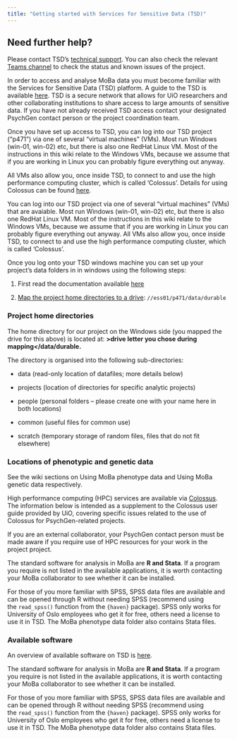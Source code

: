 ```yaml
---
title: "Getting started with Services for Sensitive Data (TSD)"
---
```


::: callout-important
## Need further help?

Please contact TSD's [technical support](https://www.uio.no/english/services/it/research/sensitive-data/contact/). You can also check the relevant [Teams channel](https://teams.microsoft.com/l/channel/19%3Aafcd527bae1f40f389046cb05addb401%40thread.tacv2/TSD%20issues?groupId=ef823ab8-2aa6-4001-83c0-f35ae8b2bfbc&tenantId=54475f80-1baa-4ea9-9185-c0de5cc603fe) to check the status and known issues of the project.
:::

In order to access and analyse MoBa data you must become familiar with the Services for Sensitive Data (TSD) platform. A guide to the TSD is available [here](https://www.uio.no/english/services/it/research/sensitive-data/help/). TSD is a secure network that allows for UiO researchers and other collaborating institutions to share access to large amounts of sensitive data. If you have not already received TSD access contact your designated PsychGen contact person or the project coordination team.

Once you have set up access to TSD, you can log into our TSD project ("p471") via one of several "virtual machines" (VMs). Most run Windows (win-01, win-02) etc, but there is also one RedHat Linux VM. Most of the instructions in this wiki relate to the Windows VMs, because we assume that if you are working in Linux you can probably figure everything out anyway.

All VMs also allow you, once inside TSD, to connect to and use the high performance computing cluster, which is called ‘Colossus’. Details for using Colossus can be found [here](/docs/psychgen_wiki/using_hpc.qmd).

You can log into our TSD project via one of several "virtual machines" (VMs) that are avaiable. Most run Windows (win-01, win-02) etc, but there is also one RedHat Linux VM. Most of the instructions in this wiki relate to the Windows VMs, because we assume that if you are working in Linux you can probably figure everything out anyway. All VMs also allow you, once inside TSD, to connect to and use the high performance computing cluster, which is called ‘Colossus’.

Once you log onto your TSD windows machine you can set up your project’s data folders in in windows using the following steps:

1.  First read the documentation available [here](https://www.uio.no/english/services/it/research/sensitive-data/use-tsd/directories-files/shortcuts/index.html)

2.  [Map the project home directories to a drive](https://www.uio.no/english/services/it/research/sensitive-data/help/windows-shortcuts.html): `//ess01/p471/data/durable`

### **Project home directories**

The home directory for our project on the Windows side (you mapped the drive for this above) is located at: **\>drive letter you chose during mapping\</data/durable.**

The directory is organised into the following sub-directories:

-   data (read-only location of datafiles; more details below)

-   projects (location of directories for specific analytic projects)

-   people (personal folders – please create one with your name here in both locations)

-   common (useful files for common use)

-   scratch (temporary storage of random files, files that do not fit elsewhere)

### **Locations of phenotypic and genetic data**

See the wiki sections on Using MoBa phenotype data and Using MoBa genetic data respectively.

High performance computing (HPC) services are available via [Colossus](https://www.uio.no/english/services/it/research/sensitive-data/help/hpc/colossus-userguide.html). The information below is intended as a supplement to the Colossus user guide provided by UiO, covering specific issues related to the use of Colossus for PsychGen-related projects.

If you are an external collaborator, your PsychGen contact person must be made aware if you require use of HPC resources for your work in the project project.

The standard software for analysis in MoBa are **R and Stata**. If a program you require is not listed in the available applications, it is worth contacting your MoBa collaborator to see whether it can be installed.

For those of you more familiar with SPSS, SPSS data files are available and can be opened through R without needing SPSS (recommend using the `read_spss()` function from the `{haven}` package). SPSS only works for University of Oslo employees who get it for free, others need a license to use it in TSD. The MoBa phenotype data folder also contains Stata files.

### Available software

An overview of available software on TSD is [here](https://www.uio.no/english/services/it/research/sensitive-data/use-tsd/software/).

The standard software for analysis in MoBa are **R and Stata**. If a program you require is not listed in the available applications, it is worth contacting your MoBa collaborator to see whether it can be installed.

For those of you more familiar with SPSS, SPSS data files are available and can be opened through R without needing SPSS (recommend using the `read_spss()` function from the `{haven}` package). SPSS only works for University of Oslo employees who get it for free, others need a license to use it in TSD. The MoBa phenotype data folder also contains Stata files.
